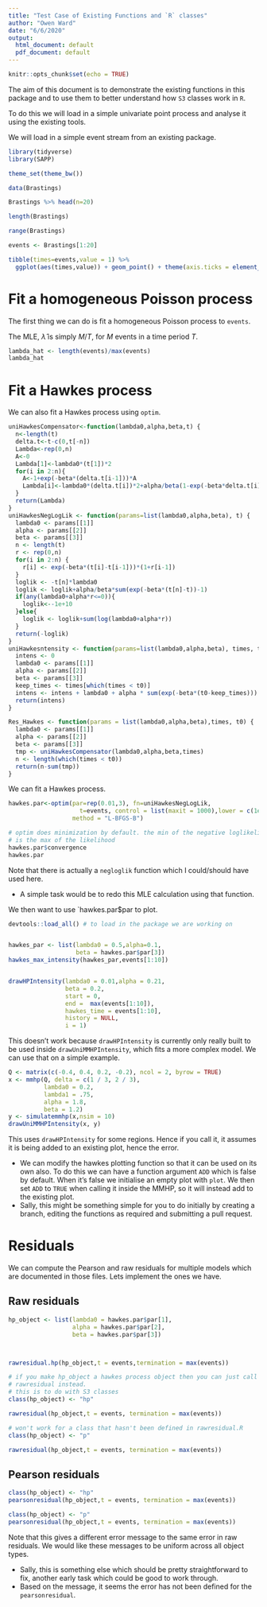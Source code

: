 ```yaml
---
title: "Test Case of Existing Functions and `R` classes"
author: "Owen Ward"
date: "6/6/2020"
output:
  html_document: default
  pdf_document: default
---
```


```r
knitr::opts_chunk$set(echo = TRUE)
```

The aim of this document is to demonstrate the existing functions in this package
and to use them to better understand how `S3` classes work in `R`.

To do this we will load in a simple univariate point process and analyse it using
the existing tools.

We will load in a simple event stream from an existing package.

```r
library(tidyverse)
library(SAPP)

theme_set(theme_bw())
```

```r
data(Brastings)

Brastings %>% head(n=20)

length(Brastings)

range(Brastings)

events <- Brastings[1:20]

tibble(times=events,value = 1) %>%
  ggplot(aes(times,value)) + geom_point() + theme(axis.ticks = element_blank(),axis.text.y = element_blank()) 

```


# Fit a homogeneous Poisson process

The first thing we can do is fit a homogeneous Poisson process to `events`.

The MLE, $\hat{\lambda}$ is simply $M/T$, for $M$ events in a time period $T$.


```r
lambda_hat <- length(events)/max(events)
lambda_hat

```

# Fit a Hawkes process

We can also fit a Hawkes process using `optim`.

```r
uniHawkesCompensator<-function(lambda0,alpha,beta,t) {
  n<-length(t)
  delta.t<-t-c(0,t[-n])
  Lambda<-rep(0,n)
  A<-0
  Lambda[1]<-lambda0*(t[1])*2
  for(i in 2:n){
    A<-1+exp(-beta*(delta.t[i-1]))*A
    Lambda[i]<-lambda0*(delta.t[i])*2+alpha/beta(1-exp(-beta*delta.t[i]))*A
  }
  return(Lambda)
}
uniHawkesNegLogLik <- function(params=list(lambda0,alpha,beta), t) {
  lambda0 <- params[[1]]
  alpha <- params[[2]]
  beta <- params[[3]]
  n <- length(t)
  r <- rep(0,n)
  for(i in 2:n) {
    r[i] <- exp(-beta*(t[i]-t[i-1]))*(1+r[i-1])
  }
  loglik <- -t[n]*lambda0
  loglik <- loglik+alpha/beta*sum(exp(-beta*(t[n]-t))-1)
  if(any(lambda0+alpha*r<=0)){
    loglik<--1e+10 
  }else{
    loglik <- loglik+sum(log(lambda0+alpha*r))
  }
  return(-loglik)
}
uniHawkesntensity <- function(params=list(lambda0,alpha,beta), times, t0) {
  intens <- 0
  lambda0 <- params[[1]]
  alpha <- params[[2]]
  beta <- params[[3]]
  keep_times <- times[which(times < t0)]
  intens <- intens + lambda0 + alpha * sum(exp(-beta*(t0-keep_times)))
  return(intens)
}

Res_Hawkes <- function(params = list(lambda0,alpha,beta),times, t0) {
  lambda0 <- params[[1]]
  alpha <- params[[2]]
  beta <- params[[3]]
  tmp <- uniHawkesCompensator(lambda0,alpha,beta,times)
  n <- length(which(times < t0))
  return(n-sum(tmp))
}


```



We can fit a Hawkes process.

```r
hawkes.par<-optim(par=rep(0.01,3), fn=uniHawkesNegLogLik, 
                    t=events, control = list(maxit = 1000),lower = c(1e-4,1e-4,1e-4),
                  method = "L-BFGS-B")

# optim does minimization by default. the min of the negative loglikelihood
# is the max of the likelihood
hawkes.par$convergence
hawkes.par

```

Note that there is actually a `negloglik` function which I could/should have used here. 

- A simple task would be to redo this MLE calculation using that function.

We then want to use `hawkes.par$par to plot.




```r
devtools::load_all() # to load in the package we are working on


hawkes_par <- list(lambda0 = 0.5,alpha=0.1,
                   beta = hawkes.par$par[3])
hawkes_max_intensity(hawkes_par,events[1:10])


drawHPIntensity(lambda0 = 0.01,alpha = 0.21,
                beta = 0.2,
                start = 0,
                end =  max(events[1:10]),
                hawkes_time = events[1:10],
                history = NULL,
                i = 1)


```
This doesn't work because `drawHPIntensity` is currently only really built to
be used inside `drawUniMMHPIntensity`, which fits a more complex model. We
can use that on a simple example.


```r
Q <- matrix(c(-0.4, 0.4, 0.2, -0.2), ncol = 2, byrow = TRUE)
x <- mmhp(Q, delta = c(1 / 3, 2 / 3), 
          lambda0 = 0.2,
          lambda1 = .75,
          alpha = 1.8,
          beta = 1.2)
y <- simulatemmhp(x,nsim = 10)
drawUniMMHPIntensity(x, y)

```

This uses `drawHPIntensity` for some regions. Hence if you call it, it assumes it
is being added to an existing plot, hence the error.

- We can modify the hawkes plotting function so that it can be used on its own also. 
To do this we can have a function argument `ADD` which is false by default.
When it's false we initialise an empty plot with `plot`. We then set `ADD` to `TRUE`
when calling it inside the MMHP, so it will instead add to the existing plot. 
- Sally, this might be something simple for you to do initially by creating a branch,
editing the functions as required and submitting a pull request.

# Residuals

We can compute the Pearson and raw residuals for multiple models which
are documented in those files. Lets implement the ones we have.

## Raw residuals

```r

hp_object <- list(lambda0 = hawkes.par$par[1],
                  alpha = hawkes.par$par[2],
                  beta = hawkes.par$par[3])



rawresidual.hp(hp_object,t = events,termination = max(events))

# if you make hp_object a hawkes process object then you can just call
# rawresidual instead.
# this is to do with S3 classes
class(hp_object) <- "hp"

rawresidual(hp_object,t = events, termination = max(events))

# won't work for a class that hasn't been defined in rawresidual.R
class(hp_object) <- "p"

rawresidual(hp_object,t = events, termination = max(events))


```

## Pearson residuals

```r
class(hp_object) <- "hp"
pearsonresidual(hp_object,t = events, termination = max(events))

class(hp_object) <- "p"
pearsonresidual(hp_object,t = events, termination = max(events))


```
Note that this gives a different error message to the same
error in raw residuals. We would like these
messages to be uniform across all object types.

- Sally, this is something else which should be pretty straightforward to
fix, another early task which could be good to work through.
- Based on the message, it seems the error has not been defined for 
the `pearsonresidual`.





